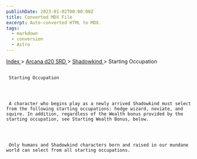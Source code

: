 ```yaml
---
publishDate: 2023-01-02T00:00:00Z
title: Converted MDX File
excerpt: Auto-converted HTML to MDX.
tags:
  - markdown
  - conversion
  - Astro
---
```







[
      Index
     ](-index)
     >
     [
      Arcana d20 SRD
     ](arcana-d20-srd-index)
     >
     [
      Shadowkind
     ](arcana-d20-srd-shadowkind-index)
     > Starting Occupation
    





## 
     Starting Occupation
    



     A character who begins play as a newly arrived Shadowkind must select from the following starting occupations: hedge wizard, noviate, and squire. In addition, regardless of the Wealth bonus provided by the starting occupation, see Starting Wealth Bonus, below.
    



     Only humans and Shadowkind characters born and raised in our mundane world can select from all starting occupations.
    




